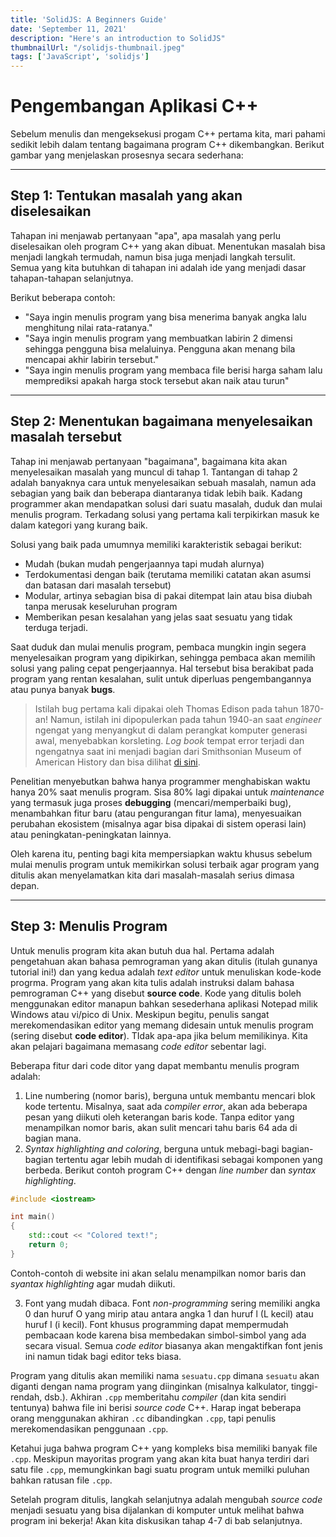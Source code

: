 ```yaml
---
title: 'SolidJS: A Beginners Guide'
date: 'September 11, 2021'
description: "Here's an introduction to SolidJS"
thumbnailUrl: "/solidjs-thumbnail.jpeg"
tags: ['JavaScript', 'solidjs']
---
```



# Pengembangan Aplikasi C++

Sebelum menulis dan mengeksekusi progam C++ pertama kita, mari pahami sedikit lebih dalam tentang bagaimana program C++ dikembangkan. Berikut gambar yang menjelaskan prosesnya secara sederhana:

---

## Step 1: Tentukan masalah yang akan diselesaikan

Tahapan ini menjawab pertanyaan "apa", apa masalah yang perlu diselesaikan oleh program C++ yang akan dibuat. Menentukan masalah bisa menjadi langkah termudah, namun bisa juga menjadi langkah tersulit. Semua yang kita butuhkan di tahapan ini adalah ide yang menjadi dasar tahapan-tahapan selanjutnya. 

Berikut beberapa contoh:
 
- "Saya ingin menulis program yang bisa menerima banyak angka lalu menghitung nilai rata-ratanya."
- "Saya ingin menulis program yang membuatkan labirin 2 dimensi sehingga pengguna bisa melaluinya. Pengguna akan menang bila mencapai akhir labirin tersebut."
- "Saya ingin menulis program yang membaca file berisi harga saham lalu memprediksi apakah harga stock tersebut akan naik atau turun"

---

## Step 2: Menentukan bagaimana menyelesaikan masalah tersebut

Tahap ini menjawab pertanyaan "bagaimana", bagaimana kita akan menyelesaikan masalah yang muncul di tahap 1. Tantangan di tahap 2 adalah banyaknya cara untuk menyelesaikan sebuah masalah, namun ada sebagian yang baik dan beberapa diantaranya tidak lebih baik. Kadang programmer akan mendapatkan solusi dari suatu masalah, duduk dan mulai menulis program. Terkadang solusi yang pertama kali terpikirkan masuk ke dalam kategori yang kurang baik. 

Solusi yang baik pada umumnya memiliki karakteristik sebagai berikut:

- Mudah (bukan mudah pengerjaannya tapi mudah alurnya)
- Terdokumentasi dengan baik (terutama memiliki catatan akan asumsi dan batasan dari masalah tersebut)
- Modular, artinya sebagian bisa di pakai ditempat lain atau bisa diubah tanpa merusak keseluruhan program
- Memberikan pesan kesalahan yang jelas saat sesuatu yang tidak terduga terjadi. 

Saat duduk dan mulai menulis program, pembaca mungkin ingin segera menyelesaikan program yang dipikirkan, sehingga pembaca akan memilih solusi yang paling cepat pengerjaannya. Hal tersebut bisa berakibat pada program yang rentan kesalahan, sulit untuk diperluas pengembangannya atau punya banyak **bugs**. 

> Istilah bug pertama kali dipakai oleh Thomas Edison pada tahun 1870-an! Namun, istilah ini dipopulerkan pada tahun 1940-an saat *engineer* ngengat yang menyangkut di dalam perangkat komputer generasi awal, menyebabkan korsleting. *Log book* tempat error terjadi dan ngengatnya saat ini menjadi bagian dari Smithsonian Museum of American History dan bisa dilihat [di sini](https://americanhistory.si.edu/collections/search/object/nmah_334663).

Penelitian menyebutkan bahwa hanya programmer menghabiskan waktu hanya 20% saat menulis program. Sisa 80% lagi dipakai untuk *maintenance* yang termasuk juga proses **debugging** (mencari/memperbaiki bug), menambahkan fitur baru (atau pengurangan fitur lama), menyesuaikan perubahan ekosistem (misalnya agar bisa dipakai di sistem operasi lain) atau peningkatan-peningkatan lainnya. 

Oleh karena itu, penting bagi kita mempersiapkan waktu khusus sebelum mulai menulis program untuk memikirkan solusi terbaik agar program yang ditulis akan menyelamatkan kita dari masalah-masalah serius dimasa depan. 

---

## Step 3: Menulis Program


Untuk menulis program kita akan butuh dua hal. Pertama adalah pengetahuan akan bahasa pemrograman yang akan ditulis (itulah gunanya tutorial ini!) dan yang kedua adalah *text editor* untuk menuliskan kode-kode progrma. Program yang akan kita tulis adalah instruksi dalam bahasa pemrograman C++ yang disebut **source code**. Kode yang ditulis boleh menggunakan editor manapun bahkan sesederhana aplikasi Notepad milik Windows atau vi/pico di Unix. Meskipun begitu, penulis sangat merekomendasikan editor yang memang didesain untuk menulis program (sering disebut **code editor**). TIdak apa-apa jika belum memilikinya. Kita akan pelajari bagaimana memasang *code editor* sebentar lagi. 

Beberapa fitur dari code ditor yang dapat membantu menulis program adalah:

1. Line numbering (nomor baris), berguna untuk membantu mencari blok kode tertentu. Misalnya, saat ada *compiler error*, akan ada beberapa pesan yang diikuti oleh keterangan baris kode. Tanpa editor yang menampilkan nomor baris, akan sulit mencari tahu baris 64 ada di bagian mana. 
2. *Syntax highlighting and coloring*, berguna untuk mebagi-bagi bagian-bagian tertentu agar lebih mudah di identifikasi sebagai komponen yang berbeda. Berikut contoh program C++ dengan *line number* dan *syntax highlighting*. 

```cpp
#include <iostream>

int main()
{
    std::cout << "Colored text!";
    return 0;
}
```

Contoh-contoh di website ini akan selalu menampilkan nomor baris dan *syantax highlighting* agar mudah diikuti. 

3. Font yang mudah dibaca. Font *non-programming* sering memiliki angka 0 dan huruf O yang mirip atau antara angka 1 dan huruf l (L kecil) atau huruf I (i kecil). Font khusus programming dapat mempermudah pembacaan kode karena bisa membedakan simbol-simbol yang ada secara visual. Semua *code editor* biasanya akan mengaktifkan font jenis ini namun tidak bagi editor teks biasa. 

Program yang ditulis akan memiliki nama `sesuatu.cpp` dimana `sesuatu` akan diganti dengan nama program yang diinginkan (misalnya kalkulator, tinggi-rendah, dsb.). Akhiran `.cpp` memberitahu *compiler* (dan kita sendiri tentunya) bahwa file ini berisi *source code* C++. Harap ingat beberapa orang menggunakan akhiran `.cc` dibandingkan `.cpp`, tapi penulis merekomendasikan penggunaan `.cpp`. 

Ketahui juga bahwa program C++ yang kompleks bisa memiliki banyak file `.cpp`. Meskipun mayoritas program yang akan kita buat hanya terdiri dari satu file `.cpp`, memungkinkan bagi suatu program untuk memilki puluhan bahkan ratusan file `.cpp`. 

Setelah program ditulis, langkah selanjutnya adalah mengubah *source code* menjadi sesuatu yang bisa dijalankan di komputer untuk melihat bahwa program ini bekerja! Akan kita diskusikan tahap 4-7 di bab selanjutnya. 
